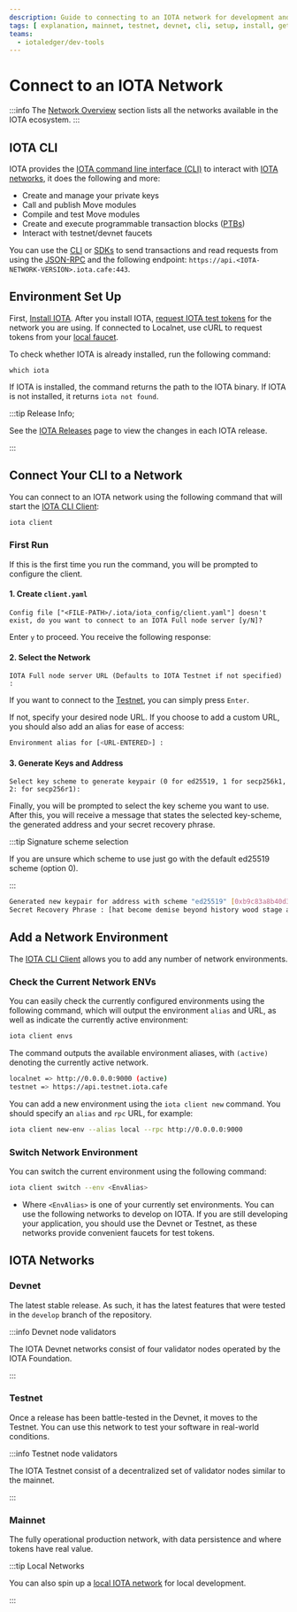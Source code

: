 ```yaml
---
description: Guide to connecting to an IOTA network for development and production.
tags: [ explanation, mainnet, testnet, devnet, cli, setup, install, getting-started, iota-cli ]
teams:
  - iotaledger/dev-tools
---
```



# Connect to an IOTA Network

:::info
The [Network Overview](/developer/network-overview) section lists all the networks available in the IOTA ecosystem.
:::

## IOTA CLI

IOTA provides the [IOTA command line interface (CLI)](/references/cli/client.mdx) to interact with [IOTA networks](#iota-networks), it does the following and more:

- Create and manage your private keys
- Call and publish Move modules
- Compile and test Move modules
- Create and execute programmable transaction blocks ([PTBs](/references/cli/ptb.mdx))
- Interact with testnet/devnet faucets

You can use the [CLI](iota-environment.mdx#iota-cli) or [SDKs](iota-environment.mdx#iota-sdks) to send transactions and
read requests from using the [JSON-RPC](../../references/iota-api/json-rpc-format.mdx) and the following
endpoint: `https://api.<IOTA-NETWORK-VERSION>.iota.cafe:443`.

<MainnetRunsStardust />

## Environment Set Up

First, [Install IOTA](install-iota.mdx). After you install IOTA, [request IOTA test tokens](get-coins.mdx) for the
network you are using. If connected to Localnet, use cURL to request tokens from
your [local faucet](local-network.mdx#use-the-local-faucet).

To check whether IOTA is already installed, run the following command:

```shell
which iota
```

If IOTA is installed, the command returns the path to the IOTA binary. If IOTA is not installed, it
returns `iota not found`.

:::tip Release Info;

See the [IOTA Releases](https://github.com/iotaledger/iota/releases) page to view the changes in each IOTA release.

:::

## Connect Your CLI to a Network

You can connect to an IOTA network using the following command that will start
the [IOTA CLI Client](../../references/cli/client.mdx):

```bash
iota client
```

### First Run

If this is the first time you run the command, you will be prompted to configure the client.

#### 1. Create `client.yaml`

```
Config file ["<FILE-PATH>/.iota/iota_config/client.yaml"] doesn't exist, do you want to connect to an IOTA Full node server [y/N]?
```

Enter `y` to proceed. You receive the following response:

#### 2. Select the Network

```
IOTA Full node server URL (Defaults to IOTA Testnet if not specified) :
```

If you want to connect to the [Testnet](#testnet), you can simply press `Enter`.

If not, specify your desired node URL. If you choose to add a custom URL, you should also add an alias for ease of
access:

```bash
Environment alias for [<URL-ENTERED>] :
```

#### 3. Generate Keys and Address

```
Select key scheme to generate keypair (0 for ed25519, 1 for secp256k1, 2: for secp256r1):
```

Finally, you will be prompted to select the key scheme you want to use. After this, you will receive a message that
states the selected key-scheme, the generated address and your secret recovery phrase.

:::tip Signature scheme selection

If you are unsure which scheme to use just go with the default ed25519 scheme (option 0).

:::

```bash
Generated new keypair for address with scheme "ed25519" [0xb9c83a8b40d3263c9ba40d551514fbac1f8c12e98a4005a0dac072d3549c2442]
Secret Recovery Phrase : [hat become demise beyond history wood stage add nice list jaguar legend]
```

## Add a Network Environment

The [IOTA CLI Client](../../references/cli/client.mdx) allows you to add any number of network environments.

### Check the Current Network ENVs

You can easily check the currently configured environments using the following command, which will output the
environment `alias` and URL, as well as indicate the currently active environment:

```bash
iota client envs
```

The command outputs the available environment aliases, with `(active)` denoting the currently active network.
```sh
localnet => http://0.0.0.0:9000 (active)
testnet => https://api.testnet.iota.cafe
```

You can add a new environment using the `iota client new` command. You should specify an `alias` and `rpc` URL, for
example:

```bash
iota client new-env --alias local --rpc http://0.0.0.0:9000
```

### Switch Network Environment

You can switch the current environment using the following command:

```bash
iota client switch --env <EnvAlias>
```

* Where `<EnvAlias>` is one of your currently set environments.
  You can use the following networks to develop on IOTA. If you are still developing your application, you should use the
  Devnet or Testnet, as these networks provide convenient faucets for test tokens.

## IOTA Networks

### Devnet

The latest stable release. As such, it has the latest features that were tested in the `develop` branch of the
repository.

<DataWipe />

:::info Devnet node validators

The IOTA Devnet networks consist of four validator nodes operated by the IOTA Foundation.

:::

### Testnet

Once a release has been battle-tested in the Devnet, it moves to the Testnet. You can use this network to
test your software in real-world conditions.

:::info Testnet node validators

The IOTA Testnet consist of a decentralized set of validator nodes similar to the mainnet.

:::

### Mainnet

The fully operational production network, with data persistence and where tokens have real value.


:::tip Local Networks

You can also spin up a [local IOTA network](local-network.mdx) for local development.

:::

<Quiz questions={questions} />
